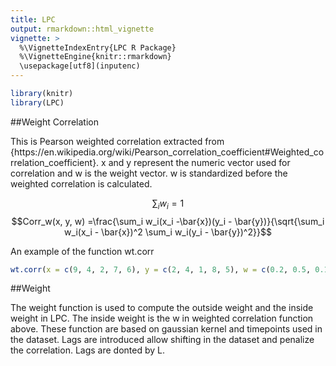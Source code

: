 ```yaml
---
title: LPC
output: rmarkdown::html_vignette
vignette: >
  %\VignetteIndexEntry{LPC R Package}
  %\VignetteEngine{knitr::rmarkdown}
  \usepackage[utf8](inputenc)
---
```


```r
library(knitr)
library(LPC)
```


##Weight Correlation

This is Pearson weighted correlation extracted from {https://en.wikipedia.org/wiki/Pearson_correlation_coefficient#Weighted_correlation_coefficient}. x and y represent the numeric vector used for correlation and w is the weight vector. w is standardized before the weighted correlation is calculated.


$$\sum_i w_i = 1$$
$$Corr_w(x, y, w) =\frac{\sum_i w_i(x_i -\bar{x})(y_i - \bar{y})}{\sqrt{\sum_i w_i(x_i - \bar{x})^2 \sum_i w_i(y_i - \bar{y})^2}}$$


An example of the function wt.corr
```r
wt.corr(x = c(9, 4, 2, 7, 6), y = c(2, 4, 1, 8, 5), w = c(0.2, 0.5, 0.1, 0.9, 0.2))
```



##Weight 

The weight function is used to compute the outside weight and the inside weight in LPC. The inside weight is the w in weighted correlation function above. These function are based on gaussian kernel and timepoints used in the dataset. Lags are introduced allow shifting in the dataset and penalize the correlation. Lags are donted by L. 




